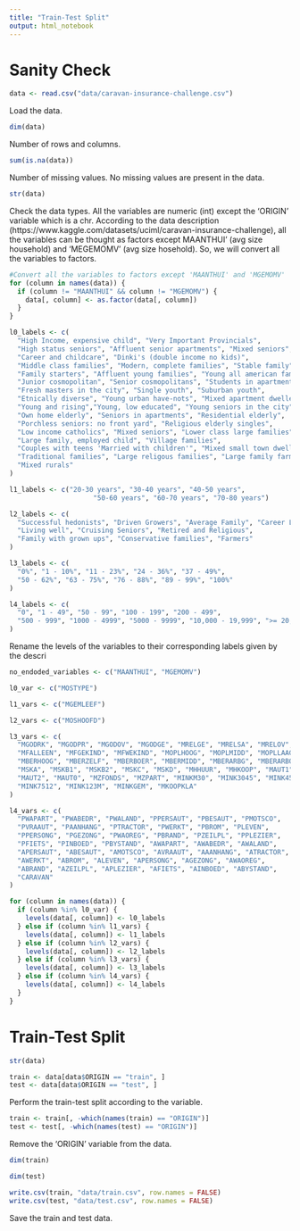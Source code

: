 ```yaml
---
title: "Train-Test Split"
output: html_notebook
---
```


# Sanity Check

```r
data <- read.csv("data/caravan-insurance-challenge.csv")
```
Load the data.

```r
dim(data)
```
Number of rows and columns.

```r
sum(is.na(data))
```
Number of missing values. No missing values are present in the data.

```r
str(data)
```
Check the data types. 
All the variables are numeric (int) except the 'ORIGIN'
variable which is a chr.
According to the data description 
(https://www.kaggle.com/datasets/uciml/caravan-insurance-challenge), all the 
variables can be thought as factors except MAANTHUI' (avg size household) and
'MEGEMOMV' (avg size hosehold).
So, we will convert all the variables to factors.

```r
#Convert all the variables to factors except 'MAANTHUI' and 'MGEMOMV'
for (column in names(data)) {
  if (column != "MAANTHUI" && column != "MGEMOMV") {
    data[, column] <- as.factor(data[, column])
  }
}
```

```r
l0_labels <- c(
  "High Income, expensive child", "Very Important Provincials",
  "High status seniors", "Affluent senior apartments", "Mixed seniors",
  "Career and childcare", "Dinki's (double income no kids)",
  "Middle class families", "Modern, complete families", "Stable family",
  "Family starters", "Affluent young families", "Young all american family",
  "Junior cosmopolitan", "Senior cosmopolitans", "Students in apartments",
  "Fresh masters in the city", "Single youth", "Suburban youth",
  "Etnically diverse", "Young urban have-nots", "Mixed apartment dwellers",
  "Young and rising","Young, low educated", "Young seniors in the city",
  "Own home elderly", "Seniors in apartments", "Residential elderly",
  "Porchless seniors: no front yard", "Religious elderly singles",
  "Low income catholics", "Mixed seniors", "Lower class large families",
  "Large family, employed child", "Village families",
  "Couples with teens 'Married with children'", "Mixed small town dwellers",
  "Traditional families", "Large religous families", "Large family farms",
  "Mixed rurals"
)

l1_labels <- c("20-30 years", "30-40 years", "40-50 years",
                     "50-60 years", "60-70 years", "70-80 years")

l2_labels <- c(
  "Successful hedonists", "Driven Growers", "Average Family", "Career Loners",
  "Living well", "Cruising Seniors", "Retired and Religious",
  "Family with grown ups", "Conservative families", "Farmers"
)

l3_labels <- c(
  "0%", "1 - 10%", "11 - 23%", "24 - 36%", "37 - 49%",
  "50 - 62%", "63 - 75%", "76 - 88%", "89 - 99%", "100%"
)

l4_labels <- c(
  "0", "1 - 49", "50 - 99", "100 - 199", "200 - 499",
  "500 - 999", "1000 - 4999", "5000 - 9999", "10,000 - 19,999", ">= 20,000"
)
```

Rename the levels of the variables to their corresponding labels given by the descri

```r
no_endoded_variables <- c("MAANTHUI", "MGEMOMV")

l0_var <- c("MOSTYPE")

l1_vars <- c("MGEMLEEF")

l2_vars <- c("MOSHOOFD")

l3_vars <- c(
  "MGODRK", "MGODPR", "MGODOV", "MGODGE", "MRELGE", "MRELSA", "MRELOV",
  "MFALLEEN", "MFGEKIND", "MFWEKIND", "MOPLHOOG", "MOPLMIDD", "MOPLLAAG",
  "MBERHOOG", "MBERZELF", "MBERBOER", "MBERMIDD", "MBERARBG", "MBERARBO",
  "MSKA", "MSKB1", "MSKB2", "MSKC", "MSKD", "MHHUUR", "MHKOOP", "MAUT1",
  "MAUT2", "MAUT0", "MZFONDS", "MZPART", "MINKM30", "MINK3045", "MINK4575",
  "MINK7512", "MINK123M", "MINKGEM", "MKOOPKLA"
)

l4_vars <- c(
  "PWAPART", "PWABEDR", "PWALAND", "PPERSAUT", "PBESAUT", "PMOTSCO",
  "PVRAAUT", "PAANHANG", "PTRACTOR", "PWERKT", "PBROM", "PLEVEN",
  "PPERSONG", "PGEZONG", "PWAOREG", "PBRAND", "PZEILPL", "PPLEZIER",
  "PFIETS", "PINBOED", "PBYSTAND", "AWAPART", "AWABEDR", "AWALAND",
  "APERSAUT", "ABESAUT", "AMOTSCO", "AVRAAUT", "AAANHANG", "ATRACTOR",
  "AWERKT", "ABROM", "ALEVEN", "APERSONG", "AGEZONG", "AWAOREG",
  "ABRAND", "AZEILPL", "APLEZIER", "AFIETS", "AINBOED", "ABYSTAND",
  "CARAVAN"
)
```


```r
for (column in names(data)) {
  if (column %in% l0_var) {
    levels(data[, column]) <- l0_labels
  } else if (column %in% l1_vars) {
    levels(data[, column]) <- l1_labels
  } else if (column %in% l2_vars) {
    levels(data[, column]) <- l2_labels
  } else if (column %in% l3_vars) {
    levels(data[, column]) <- l3_labels
  } else if (column %in% l4_vars) {
    levels(data[, column]) <- l4_labels
  }
}
```

# Train-Test Split
```r
str(data)
```

```r
train <- data[data$ORIGIN == "train", ]
test <- data[data$ORIGIN == "test", ]
```
Perform the train-test split according to the variable.

```r
train <- train[, -which(names(train) == "ORIGIN")]
test <- test[, -which(names(test) == "ORIGIN")]
```
Remove the 'ORIGIN' variable from the data.

```r
dim(train)
```

```r
dim(test)
```

```r
write.csv(train, "data/train.csv", row.names = FALSE)
write.csv(test, "data/test.csv", row.names = FALSE)
```
Save the train and test data.